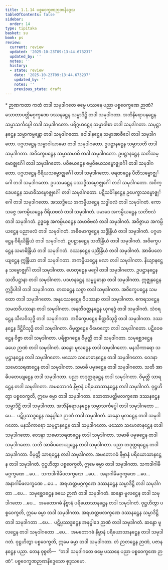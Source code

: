 ```yaml
---
title: 1.1.14 ပစ္စဝေက္ခဏဉာဏနိဒ္ဒေသ
tableOfContents: false
sidebar:
  order: 14
type: tipitaka
basket: su
book: ps
review:
  current: review
  updated: '2025-10-23T09:13:44.673237'
  updated_by: ''
  notes: ''
  history:
  - state: review
    date: '2025-10-23T09:13:44.673237'
    updated_by: ''
    notes: ''
    previous_state: draft
---
```



<ReviewStatus review={frontmatter.review} showDetails={true} />

<HypothesisAnnotation frontmatter={frontmatter} />

<DynamicBreadcrumb />

<Paragraph type="center" book="ps">
* ဉာဏကထာ
</Paragraph>


<Division number="65" book="ps" e="ch" v="26" p="4">

<Paragraph number="466" book="ps">
ကထံ တဒါ သမုဒါဂတေ ဓမ္မေ ပဿနေ ပညာ ပစ္စဝေက္ခဏေ ဉာဏံ? သောတာပတ္တိမဂ္ဂက္ခဏေ ဒဿနဋ္ဌေန သမ္မာဒိဋ္ဌိ တဒါ သမုဒါဂတာ. အဘိနိရောပနဋ္ဌေန သမ္မာသင်္ကပ္ပေါ တဒါ သမုဒါဂတော. ပရိဂ္ဂဟဋ္ဌေန သမ္မာဝါစာ တဒါ သမုဒါဂတာ. သမုဋ္ဌာနဋ္ဌေန သမ္မာကမ္မန္တော တဒါ သမုဒါဂတော. ဝေါဒါနဋ္ဌေန သမ္မာအာဇီဝေါ တဒါ သမုဒါဂတော. ပဂ္ဂဟဋ္ဌေန သမ္မာဝါယာမော တဒါ သမုဒါဂတော. ဥပဋ္ဌာနဋ္ဌေန သမ္မာသတိ တဒါ သမုဒါဂတာ. အဝိက္ခေပဋ္ဌေန သမ္မာသမာဓိ တဒါ သမုဒါဂတော.
</Paragraph>

<Paragraph number="467" book="ps">
ဥပဋ္ဌာနဋ္ဌေန သတိသမ္ဗောဇ္ဈင်္ဂေါ တဒါ သမုဒါဂတော. ပဝိစယဋ္ဌေန ဓမ္မဝိစယသမ္ဗောဇ္ဈင်္ဂေါ တဒါ သမုဒါဂတော. ပဂ္ဂဟဋ္ဌေန ဝီရိယသမ္ဗောဇ္ဈင်္ဂေါ တဒါ သမုဒါဂတော. ဖရဏဋ္ဌေန ပီတိသမ္ဗောဇ္ဈင်္ဂေါ တဒါ သမုဒါဂတော. ဥပသမဋ္ဌေန ပဿဒ္ဓိသမ္ဗောဇ္ဈင်္ဂေါ တဒါ သမုဒါဂတော. အဝိက္ခေပဋ္ဌေန သမာဓိသမ္ဗောဇ္ဈင်္ဂေါ တဒါ သမုဒါဂတော. ပဋိသင်္ခါနဋ္ဌေန ဥပေက္ခာသမ္ဗောဇ္ဈင်္ဂေါ တဒါ သမုဒါဂတော.
</Paragraph>

<Paragraph number="468" book="ps">
အဿဒ္ဓိယေ အကမ္ပိယဋ္ဌေန သဒ္ဓါဗလံ တဒါ သမုဒါဂတံ. ကောသဇ္ဇေ အကမ္ပိယဋ္ဌေန ဝီရိယဗလံ တဒါ သမုဒါဂတံ. ပမာဒေ အကမ္ပိယဋ္ဌေန သတိဗလံ တဒါ သမုဒါဂတံ. ဥဒ္ဓစ္စေ အကမ္ပိယဋ္ဌေန သမာဓိဗလံ တဒါ သမုဒါဂတံ. အဝိဇ္ဇာယ အကမ္ပိယဋ္ဌေန ပညာဗလံ တဒါ သမုဒါဂတံ.
</Paragraph>

<Paragraph number="469" book="ps">
အဓိမောက္ခဋ္ဌေန သဒ္ဓိန္ဒြိယံ တဒါ သမုဒါဂတံ. ပဂ္ဂဟဋ္ဌေန ဝီရိယိန္ဒြိယံ တဒါ သမုဒါဂတံ. ဥပဋ္ဌာနဋ္ဌေန သတိန္ဒြိယံ တဒါ သမုဒါဂတံ. အဝိက္ခေပဋ္ဌေန သမာဓိန္ဒြိယံ တဒါ သမုဒါဂတံ. ဒဿနဋ္ဌေန ပညိန္ဒြိယံ တဒါ သမုဒါဂတံ.
</Paragraph>

<Paragraph number="470" book="ps">
အာဓိပတေယျဋ္ဌေန ဣန္ဒြိယာ တဒါ သမုဒါဂတာ. အကမ္ပိယဋ္ဌေန ဗလာ တဒါ သမုဒါဂတာ. နိယျာနဋ္ဌေန သမ္ဗောဇ္ဈင်္ဂါ တဒါ သမုဒါဂတာ. ဟေတုဋ္ဌေန မဂ္ဂေါ တဒါ သမုဒါဂတော. ဥပဋ္ဌာနဋ္ဌေန သတိပဋ္ဌာနာ တဒါ သမုဒါဂတာ. ပဒဟနဋ္ဌေန သမ္မပ္ပဓာနာ တဒါ သမုဒါဂတာ. ဣဇ္ဈနဋ္ဌေန ဣဒ္ဓိပါဒါ တဒါ သမုဒါဂတာ. တထဋ္ဌေန သစ္စာ တဒါ သမုဒါဂတာ. အဝိက္ခေပဋ္ဌေန သမထော တဒါ သမုဒါဂတော. အနုပဿနဋ္ဌေန ဝိပဿနာ တဒါ သမုဒါဂတာ. ဧကရသဋ္ဌေန သမထဝိပဿနာ တဒါ သမုဒါဂတာ. အနတိဝတ္တနဋ္ဌေန ယုဂနဒ္ဓံ တဒါ သမုဒါဂတံ. သံဝရဋ္ဌေန သီလဝိသုဒ္ဓိ တဒါ သမုဒါဂတာ. အဝိက္ခေပဋ္ဌေန စိတ္တဝိသုဒ္ဓိ တဒါ သမုဒါဂတာ. ဒဿနဋ္ဌေန ဒိဋ္ဌိဝိသုဒ္ဓိ တဒါ သမုဒါဂတာ. ဝိမုတ္တဋ္ဌေန ဝိမောက္ခော တဒါ သမုဒါဂတော. ပဋိဝေဓဋ္ဌေန ဝိဇ္ဇာ တဒါ သမုဒါဂတာ. ပရိစ္စာဂဋ္ဌေန ဝိမုတ္တိ တဒါ သမုဒါဂတာ. သမုစ္ဆေဒဋ္ဌေန ခယေ ဉာဏံ တဒါ သမုဒါဂတံ.
</Paragraph>

<Paragraph number="471" book="ps">
ဆန္ဒော မူလဋ္ဌေန တဒါ သမုဒါဂတော. မနသိကာရော သမုဋ္ဌာနဋ္ဌေန တဒါ သမုဒါဂတော. ဖဿော သမောဓာနဋ္ဌေန တဒါ သမုဒါဂတော. ဝေဒနာ သမောသရဏဋ္ဌေန တဒါ သမုဒါဂတာ. သမာဓိ ပမုခဋ္ဌေန တဒါ သမုဒါဂတော. သတိ အာဓိပတေယျဋ္ဌေန တဒါ သမုဒါဂတာ. ပညာ တဒုတ္တရဋ္ဌေန တဒါ သမုဒါဂတာ. ဝိမုတ္တိ သာရဋ္ဌေန တဒါ သမုဒါဂတာ. အမတောဂဓံ နိဗ္ဗာနံ ပရိယောသာနဋ္ဌေန တဒါ သမုဒါဂတံ. ဝုဋ္ဌဟိတွာ ပစ္စဝေက္ခတိ, ဣမေ ဓမ္မာ တဒါ သမုဒါဂတာ.
</Paragraph>

<Paragraph number="472" book="ps">
သောတာပတ္တိဖလက္ခဏေ ဒဿနဋ္ဌေန သမ္မာဒိဋ္ဌိ တဒါ သမုဒါဂတာ. အဘိနိရောပနဋ္ဌေန သမ္မာသင်္ကပ္ပေါ တဒါ သမုဒါဂတော …ပေ…  ပဋိပ္ပဿဒ္ဓဋ္ဌေန အနုပ္ပါဒေ ဉာဏံ တဒါ သမုဒါဂတံ. ဆန္ဒော မူလဋ္ဌေန တဒါ သမုဒါဂတော. မနသိကာရော သမုဋ္ဌာနဋ္ဌေန တဒါ သမုဒါဂတော. ဖဿော သမောဓာနဋ္ဌေန တဒါ သမုဒါဂတော. ဝေဒနာ သမောသရဏဋ္ဌေန တဒါ သမုဒါဂတာ. သမာဓိ ပမုခဋ္ဌေန တဒါ သမုဒါဂတော. သတိ အာဓိပတေယျဋ္ဌေန တဒါ သမုဒါဂတာ. ပညာ တဒုတ္တရဋ္ဌေန တဒါ သမုဒါဂတာ. ဝိမုတ္တိ သာရဋ္ဌေန တဒါ သမုဒါဂတာ. အမတောဂဓံ နိဗ္ဗာနံ ပရိယောသာနဋ္ဌေန တဒါ သမုဒါဂတံ. ဝုဋ္ဌဟိတွာ ပစ္စဝေက္ခတိ, ဣမေ ဓမ္မာ တဒါ သမုဒါဂတာ.
</Paragraph>

<Paragraph number="473" book="ps">
သကဒါဂါမိမဂ္ဂက္ခဏေ …ပေ…  သကဒါဂါမိဖလက္ခဏေ …ပေ…  အနာဂါမိမဂ္ဂက္ခဏေ …ပေ…  အနာဂါမိဖလက္ခဏေ …ပေ…  အရဟတ္တမဂ္ဂက္ခဏေ ဒဿနဋ္ဌေန သမ္မာဒိဋ္ဌိ တဒါ သမုဒါဂတာ …ပေ…  သမုစ္ဆေဒဋ္ဌေန ခယေ ဉာဏံ တဒါ သမုဒါဂတံ. ဆန္ဒော မူလဋ္ဌေန တဒါ သမုဒါဂတော …ပေ…  အမတောဂဓံ နိဗ္ဗာနံ ပရိယောသာနဋ္ဌေန တဒါ သမုဒါဂတံ. ဝုဋ္ဌဟိတွာ ပစ္စဝေက္ခတိ, ဣမေ ဓမ္မာ တဒါ သမုဒါဂတာ.
</Paragraph>

<Paragraph number="474" book="ps">
အရဟတ္တဖလက္ခဏေ ဒဿနဋ္ဌေန သမ္မာဒိဋ္ဌိ တဒါ သမုဒါဂတာ …ပေ…  ပဋိပ္ပဿဒ္ဓဋ္ဌေန အနုပ္ပါဒေ ဉာဏံ တဒါ သမုဒါဂတံ. ဆန္ဒော မူလဋ္ဌေန တဒါ သမုဒါဂတော …ပေ…  အမတောဂဓံ နိဗ္ဗာနံ ပရိယောသာနဋ္ဌေန တဒါ သမုဒါဂတံ. ဝုဋ္ဌဟိတွာ ပစ္စဝေက္ခတိ, ဣမေ ဓမ္မာ တဒါ သမုဒါဂတာ. တံ ဉာတဋ္ဌေန ဉာဏံ, ပဇာနနဋ္ဌေန ပညာ. တေန ဝုစ္စတိ—  “တဒါ သမုဒါဂတေ ဓမ္မေ ပဿနေ ပညာ ပစ္စဝေက္ခဏေ ဉာဏံ”.

</Paragraph>
</Division>

<Paragraph number="475" type="center" book="ps">
ပစ္စဝေက္ခဏဉာဏနိဒ္ဒေသော စုဒ္ဒသမော.
</Paragraph>